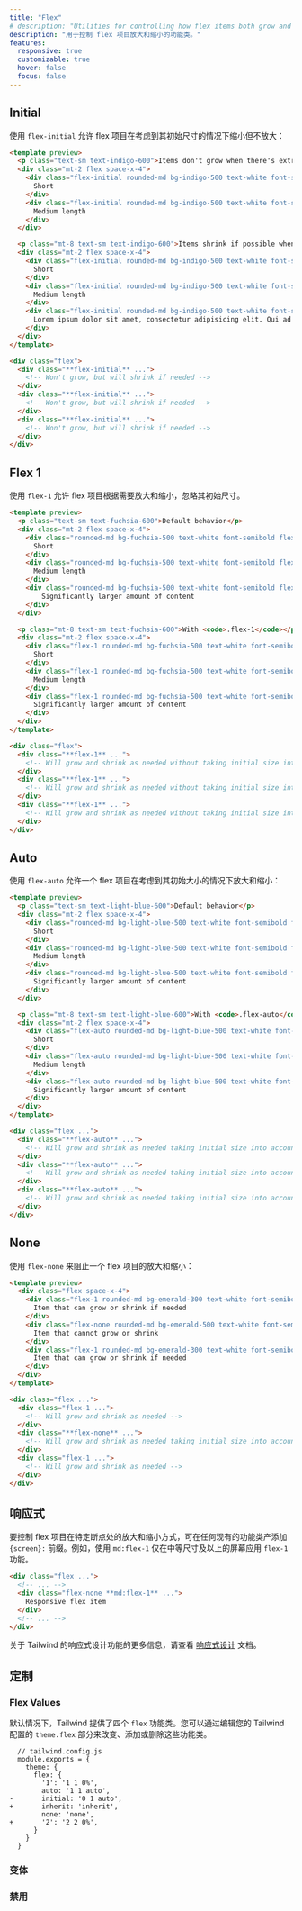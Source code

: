 ```yaml
---
title: "Flex"
# description: "Utilities for controlling how flex items both grow and shrink."
description: "用于控制 flex 项目放大和缩小的功能类。"
features:
  responsive: true
  customizable: true
  hover: false
  focus: false
---
```




## Initial

<!-- Use `flex-initial` to allow a flex item to shrink but not grow, taking into account its initial size: -->
使用 `flex-initial` 允许 flex 项目在考虑到其初始尺寸的情况下缩小但不放大：

```html indigo
<template preview>
  <p class="text-sm text-indigo-600">Items don't grow when there's extra space</p>
  <div class="mt-2 flex space-x-4">
    <div class="flex-initial rounded-md bg-indigo-500 text-white font-semibold flex items-center justify-center py-3 px-6">
      Short
    </div>
    <div class="flex-initial rounded-md bg-indigo-500 text-white font-semibold flex items-center justify-center py-3 px-6">
      Medium length
    </div>
  </div>

  <p class="mt-8 text-sm text-indigo-600">Items shrink if possible when needed</p>
  <div class="mt-2 flex space-x-4">
    <div class="flex-initial rounded-md bg-indigo-500 text-white font-semibold flex items-center justify-center py-3 px-6">
      Short
    </div>
    <div class="flex-initial rounded-md bg-indigo-500 text-white font-semibold flex items-center justify-center py-3 px-6">
      Medium length
    </div>
    <div class="flex-initial rounded-md bg-indigo-500 text-white font-semibold flex items-center justify-center py-3 px-6">
      Lorem ipsum dolor sit amet, consectetur adipisicing elit. Qui ad labore ipsam, aut rem quo repellat esse tempore id, quidem
    </div>
  </div>
</template>

<div class="flex">
  <div class="**flex-initial** ...">
    <!-- Won't grow, but will shrink if needed -->
  </div>
  <div class="**flex-initial** ...">
    <!-- Won't grow, but will shrink if needed -->
  </div>
  <div class="**flex-initial** ...">
    <!-- Won't grow, but will shrink if needed -->
  </div>
</div>
```

## Flex 1

<!-- Use `flex-1` to allow a flex item to grow and shrink as needed, ignoring its initial size: -->
使用 `flex-1` 允许 flex 项目根据需要放大和缩小，忽略其初始尺寸。

```html fuchsia
<template preview>
  <p class="text-sm text-fuchsia-600">Default behavior</p>
  <div class="mt-2 flex space-x-4">
    <div class="rounded-md bg-fuchsia-500 text-white font-semibold flex items-center justify-center py-3 px-6">
      Short
    </div>
    <div class="rounded-md bg-fuchsia-500 text-white font-semibold flex items-center justify-center py-3 px-6">
      Medium length
    </div>
    <div class="rounded-md bg-fuchsia-500 text-white font-semibold flex items-center justify-center py-3 px-6">
        Significantly larger amount of content
    </div>
  </div>

  <p class="mt-8 text-sm text-fuchsia-600">With <code>.flex-1</code></p>
  <div class="mt-2 flex space-x-4">
    <div class="flex-1 rounded-md bg-fuchsia-500 text-white font-semibold flex items-center justify-center py-3 px-6">
      Short
    </div>
    <div class="flex-1 rounded-md bg-fuchsia-500 text-white font-semibold flex items-center justify-center py-3 px-6">
      Medium length
    </div>
    <div class="flex-1 rounded-md bg-fuchsia-500 text-white font-semibold flex items-center justify-center py-3 px-6">
      Significantly larger amount of content
    </div>
  </div>
</template>

<div class="flex">
  <div class="**flex-1** ...">
    <!-- Will grow and shrink as needed without taking initial size into account -->
  </div>
  <div class="**flex-1** ...">
    <!-- Will grow and shrink as needed without taking initial size into account -->
  </div>
  <div class="**flex-1** ...">
    <!-- Will grow and shrink as needed without taking initial size into account -->
  </div>
</div>
```

## Auto

<!-- Use `flex-auto` to allow a flex item to grow and shrink, taking into account its initial size: -->
使用 `flex-auto` 允许一个 flex 项目在考虑到其初始大小的情况下放大和缩小：

```html lightBlue
<template preview>
  <p class="text-sm text-light-blue-600">Default behavior</p>
  <div class="mt-2 flex space-x-4">
    <div class="rounded-md bg-light-blue-500 text-white font-semibold flex items-center justify-center py-3 px-6">
      Short
    </div>
    <div class="rounded-md bg-light-blue-500 text-white font-semibold flex items-center justify-center py-3 px-6">
      Medium length
    </div>
    <div class="rounded-md bg-light-blue-500 text-white font-semibold flex items-center justify-center py-3 px-6">
      Significantly larger amount of content
    </div>
  </div>

  <p class="mt-8 text-sm text-light-blue-600">With <code>.flex-auto</code></p>
  <div class="mt-2 flex space-x-4">
    <div class="flex-auto rounded-md bg-light-blue-500 text-white font-semibold flex items-center justify-center py-3 px-6">
      Short
    </div>
    <div class="flex-auto rounded-md bg-light-blue-500 text-white font-semibold flex items-center justify-center py-3 px-6">
      Medium length
    </div>
    <div class="flex-auto rounded-md bg-light-blue-500 text-white font-semibold flex items-center justify-center py-3 px-6">
      Significantly larger amount of content
    </div>
  </div>
</template>

<div class="flex ...">
  <div class="**flex-auto** ...">
    <!-- Will grow and shrink as needed taking initial size into account -->
  </div>
  <div class="**flex-auto** ...">
    <!-- Will grow and shrink as needed taking initial size into account -->
  </div>
  <div class="**flex-auto** ...">
    <!-- Will grow and shrink as needed taking initial size into account -->
  </div>
</div>
```

## None

<!-- Use `flex-none` to prevent a flex item from growing or shrinking: -->
使用 `flex-none` 来阻止一个 flex 项目的放大和缩小：

```html emerald
<template preview>
  <div class="flex space-x-4">
    <div class="flex-1 rounded-md bg-emerald-300 text-white font-semibold flex items-center justify-center py-3 px-6">
      Item that can grow or shrink if needed
    </div>
    <div class="flex-none rounded-md bg-emerald-500 text-white font-semibold flex items-center justify-center py-3 px-6">
      Item that cannot grow or shrink
    </div>
    <div class="flex-1 rounded-md bg-emerald-300 text-white font-semibold flex items-center justify-center py-3 px-6">
      Item that can grow or shrink if needed
    </div>
  </div>
</template>

<div class="flex ...">
  <div class="flex-1 ...">
    <!-- Will grow and shrink as needed -->
  </div>
  <div class="**flex-none** ...">
    <!-- Will grow and shrink as needed taking initial size into account -->
  </div>
  <div class="flex-1 ...">
    <!-- Will grow and shrink as needed -->
  </div>
</div>
```

<!-- ## Responsive -->
## 响应式

<!-- To control how a flex item both grows and shrinks at a specific breakpoint, add a `{screen}:` prefix to any existing utility class. For example, use `md:flex-1` to apply the `flex-1` utility at only medium screen sizes and above. -->
要控制 flex 项目在特定断点处的放大和缩小方式，可在任何现有的功能类产添加 `{screen}:` 前缀。例如，使用 `md:flex-1` 仅在中等尺寸及以上的屏幕应用 `flex-1` 功能。

```html
<div class="flex ...">
  <!-- ... -->
  <div class="flex-none **md:flex-1** ...">
    Responsive flex item
  </div>
  <!-- ... -->
</div>
```

<!-- For more information about Tailwind's responsive design features, check out the [Responsive Design](/docs/responsive-design) documentation. -->
关于 Tailwind 的响应式设计功能的更多信息，请查看 [响应式设计](/docs/responsive-design) 文档。

## 定制

### Flex Values

<!-- By default Tailwind provides four `flex` utilities. You change, add, or remove these by editing the `theme.flex` section of your Tailwind config. -->
默认情况下，Tailwind 提供了四个 `flex` 功能类。您可以通过编辑您的 Tailwind 配置的 `theme.flex` 部分来改变、添加或删除这些功能类。

```diff-js
  // tailwind.config.js
  module.exports = {
    theme: {
      flex: {
        '1': '1 1 0%',
        auto: '1 1 auto',
-       initial: '0 1 auto',
+       inherit: 'inherit',
        none: 'none',
+       '2': '2 2 0%',
      }
    }
  }
```

### 变体

<Variants plugin="flex" />

### 禁用

<Disabling plugin="flex" />
